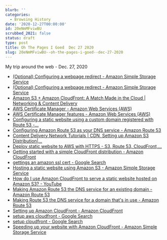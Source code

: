 ```yaml
---
blurb: ''
categories:
  - Browsing History
date: '2020-12-27T00:00:00'
id: 20eNmMFviwBU
scrubbed_2021: false
status: draft
type: post
title: Oh The Pages I Goed  Dec 27 2020
slug: 20eNmMFviwBU--oh-the-pages-i-goed--dec-27-2020
---
```


My trip around the web - Dec. 27, 2020

- [(Optional) Configuring a webpage redirect - Amazon Simple Storage Service](https://docs.aws.amazon.com/AmazonS3/latest/dev/how-to-page-redirect.html#advanced-conditional-redirects)
- [(Optional) Configuring a webpage redirect - Amazon Simple Storage Service](https://docs.aws.amazon.com/AmazonS3/latest/dev/how-to-page-redirect.html)
- [Amazon S3 + Amazon CloudFront: A Match Made in the Cloud | Networking & Content Delivery](https://aws.amazon.com/blogs/networking-and-content-delivery/amazon-s3-amazon-cloudfront-a-match-made-in-the-cloud/)
- [AWS Certificate Manager - Amazon Web Services (AWS)](https://aws.amazon.com/certificate-manager/)
- [AWS Certificate Manager features - Amazon Web Services (AWS)](https://aws.amazon.com/certificate-manager/features/)
- [Configuring a static website using a custom domain registered with Route 53 -...](https://docs.aws.amazon.com/AmazonS3/latest/dev/website-hosting-custom-domain-walkthrough.html)
- [Configuring Amazon Route 53 as your DNS service - Amazon Route 53](https://docs.aws.amazon.com/Route53/latest/DeveloperGuide/dns-configuring.html)
- [Content Delivery Network Tutorials | CDN, Setting up Amazon S3 Distribution|...](https://aws.amazon.com/cloudfront/getting-started/S3/)
- [Deploy static website to AWS with HTTPS - S3, Route 53, CloudFront,...](https://www.youtube.com/watch?v=lB4DTqMEumY)
- [Getting started with a simple CloudFront distribution - Amazon CloudFront](https://docs.aws.amazon.com/AmazonCloudFront/latest/DeveloperGuide/GettingStarted.SimpleDistribution.html)
- [gettings an amazon ssl cert - Google Search](https://www.google.com/search?client=safari&rls=en&q=gettings+an+amazon+ssl+cert&ie=UTF-8&oe=UTF-8)
- [Hosting a static website using Amazon S3 - Amazon Simple Storage Service](https://docs.aws.amazon.com/AmazonS3/latest/dev/WebsiteHosting.html)
- [How do I use Amazon CloudFront to serve a static website hosted on Amazon S3? - YouTube](https://www.youtube.com/watch?v=DiIaoIcoKNY)
- [Making Amazon Route 53 the DNS service for an existing domain - Amazon Route 53](https://docs.aws.amazon.com/Route53/latest/DeveloperGuide/MigratingDNS.html)
- [Making Route 53 the DNS service for a domain that's in use - Amazon Route 53](https://docs.aws.amazon.com/Route53/latest/DeveloperGuide/migrate-dns-domain-in-use.html)
- [Setting up Amazon CloudFront - Amazon CloudFront](https://docs.aws.amazon.com/AmazonCloudFront/latest/DeveloperGuide/setting-up-cloudfront.html)
- [setup aws cloudfront - Google Search](https://www.google.com/search?client=safari&rls=en&q=setup+aws+cloudfront&ie=UTF-8&oe=UTF-8)
- [setup cloudfront - Google Search](https://www.google.com/search?client=safari&rls=en&q=setup+cloudfront&ie=UTF-8&oe=UTF-8)
- [Speeding up your website with Amazon CloudFront - Amazon Simple Storage Service](https://docs.aws.amazon.com/AmazonS3/latest/dev/website-hosting-cloudfront-walkthrough.html)
